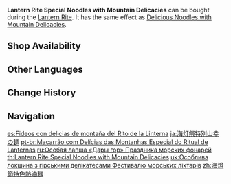 {{Food Infobox
|id              = 108219
|description     = Traditional cuisine made to celebrate Lantern Rite. The sauce has a rustic flavor, and there's a generous amount of it mixed in with the noodles. A humble but enduringly popular dish.
|base            = Noodles with Mountain Delicacies
|type            = Adventurer's Dishes
|effectType      = Stamina Increase
|effect          = Restores '''60''' Stamina.
|eff_att1        = Stamina Restore
|quality         = 2
|event           = Lantern Rite
|region          = Liyue
|source1         = {{Sold By|Lantern Rite Special Noodles with Mountain Delicacies}}
}}
'''Lantern Rite Special Noodles with Mountain Delicacies''' can be bought during the [[Lantern Rite]]. It has the same effect as [[Delicious Noodles with Mountain Delicacies]].

==Shop Availability==
{{Shop Availability}}

==Other Languages==
{{Other Languages
|en      = Lantern Rite Special Noodles with Mountain Delicacies
|zhs     = 海灯节特色热卤面
|zhs_rm  = Hǎidēng-jié Tèsè Rè Lǔ Miàn
|zht     = 海燈節特色熱滷麵
|zht_rm  = Hǎidēng-jié Tèsè Rè Lǔ Miàn
|zh_tl   = Lantern Rite Special Noodles with Mountain Delicacies
|ja      = 海灯祭特別山幸の麺
|ja_rm   = Kaitou-sai Tokubetsu Sankou no Men
|ja_tl   = Lantern Rite Special Noodles with Mountain Delicacies
|ko      = 해등절 특별 울면
|ko_tl   = Sea of Lights Festival Special {{w|Ulmyeon}}
|es      = Fideos con delicias de montaña del Rito de la Linterna
|es_tl   = Noodles with Mountain Delights of the Lantern Rite
|fr      = Nouilles aux délices de la montagne façon Festival des lanternes
|fr_tl   = Lantern-Festival-Style Noodles with Mountain Delicacies
|ru      = Особая лапша «Дары гор» Праздника морских фонарей
|ru_tl   = {{Lex|Lantern Rite|ru}} Special "Gifts of the Mountains" Noodles
|th      = Lantern Rite Special Noodles with Mountain Delicacies
|vi      = Mì Sốt Nóng Đặc Biệt Tết Hải Đăng
|vi_tl   = 
|de      = Nudeln mit Fleischsoße und Pilzen fürs Laternenritual
|de_tl   = Noodles with Meat Sauce and Mushrooms for the Lantern Rite
|id      = Lantern Rite Special Noodles with Mountain Delicacies
|pt      = Macarrão com Delícias das Montanhas Especial do Ritual de Lanternas
|pt_tl   = 
|tr      = Fener Şenliği Özel Çoban Eriştesi
|tr_tl   = The Lantern Fesitval's Special Sheperd's Noodles
|it      = Tagliolini di montagna del Festival delle lanterne
|it_tl   = Mountain {{w|Tagliolini}} of the Lantern Festival
}}

==Change History==
{{Change History|1.3}}

==Navigation==
{{Food Navbox|type=Event-Exclusive Dishes}}

[[es:Fideos con delicias de montaña del Rito de la Linterna]]
[[ja:海灯祭特別山幸の麺]]
[[pt-br:Macarrão com Delícias das Montanhas Especial do Ritual de Lanternas]]
[[ru:Особая лапша «Дары гор» Праздника морских фонарей]]
[[th:Lantern Rite Special Noodles with Mountain Delicacies]]
[[uk:Особлива локшина з гірськими делікатесами Фестивалю морських ліхтарів]]
[[zh:海燈節特色熱滷麵]]